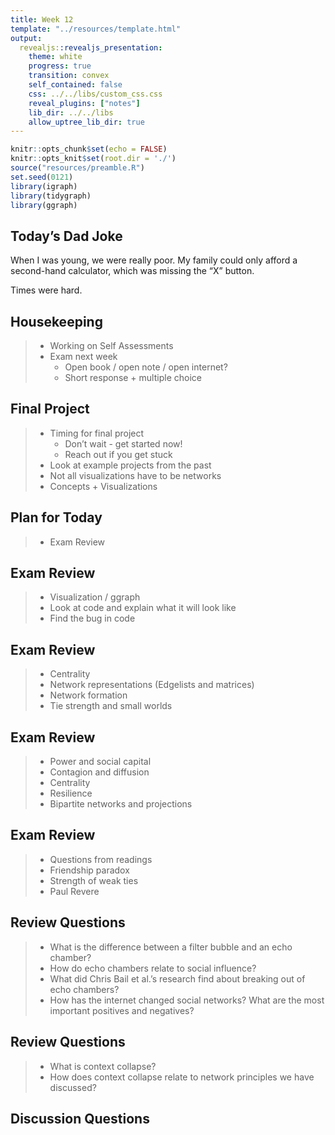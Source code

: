 ```yaml
---
title: Week 12
template: "../resources/template.html"
output: 
  revealjs::revealjs_presentation:
    theme: white
    progress: true
    transition: convex
    self_contained: false
    css: ../../libs/custom_css.css
    reveal_plugins: ["notes"]
    lib_dir: ../../libs
    allow_uptree_lib_dir: true
---
```


```r
knitr::opts_chunk$set(echo = FALSE)
knitr::opts_knit$set(root.dir = './')
source("resources/preamble.R")
set.seed(0121)
library(igraph)
library(tidygraph)
library(ggraph)
```

## Today's Dad Joke

When I was young, we were really poor. My family could only afford a second-hand calculator, which was missing the "X" button.

<p class='fragment'>
Times were hard.
</p>

## Housekeeping

> - Working on Self Assessments
> - Exam next week
>	- Open book / open note / open internet?
>	- Short response  + multiple choice

## Final Project

> - Timing for final project
>	- Don't wait - get started now!
>	- Reach out if you get stuck
> - Look at example projects from the past
> - Not all visualizations have to be networks
> - Concepts + Visualizations

## Plan for Today

> - Exam Review


## Exam Review
>	- Visualization / ggraph
>   - Look at code and explain what it will look like
>   - Find the bug in code

## Exam Review

> - Centrality
> - Network representations (Edgelists and matrices)
> - Network formation
> - Tie strength and small worlds

## Exam Review

> - Power and social capital
> - Contagion and diffusion
> - Centrality
> - Resilience
> - Bipartite networks and projections

## Exam Review

> - Questions from readings
> - Friendship paradox
> - Strength of weak ties
> - Paul Revere

## Review Questions

> - What is the difference between a filter bubble and an echo chamber?
> - How do echo chambers relate to social influence?
> - What did Chris Bail et al.'s research find about breaking out of echo chambers?
> - How has the internet changed social networks? What are the most important positives and negatives?


## Review Questions

> - What is context collapse?
> - How does context collapse relate to network principles we have discussed?

## Discussion Questions
